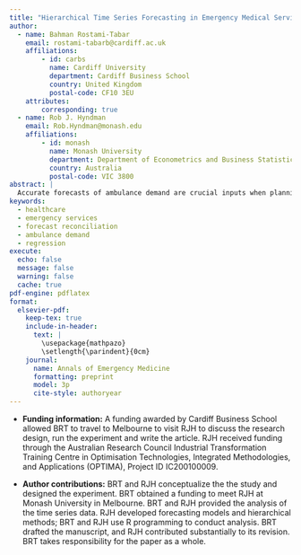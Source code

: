 ```yaml
---
title: "Hierarchical Time Series Forecasting in Emergency Medical Services"
author:
  - name: Bahman Rostami-Tabar
    email: rostami-tabarb@cardiff.ac.uk
    affiliations:
        - id: carbs
          name: Cardiff University
          department: Cardiff Business School
          country: United Kingdom
          postal-code: CF10 3EU
    attributes:
        corresponding: true
  - name: Rob J. Hyndman
    email: Rob.Hyndman@monash.edu
    affiliations:
        - id: monash
          name: Monash University
          department: Department of Econometrics and Business Statistics
          country: Australia
          postal-code: VIC 3800
abstract: |
  Accurate forecasts of ambulance demand are crucial inputs when planning and deploying staff and fleet. Such demand forecasts are required at national, regional, and sub-regional levels, and must take account of the nature of incidents and their priorities. These forecasts are often generated independently by different teams within the organization. As a result, forecasts at different levels may be inconsistent, resulting in conflicting decisions and a lack of coherent coordination in the service. To address this issue, we exploit the hierarchical and grouped structure of the demand time series and apply forecast reconciliation methods to generate both point and probabilistic forecasts that are coherent and use all the available data at all levels of disaggregation. The methods are applied to daily incident data from an ambulance service in Great Britain, from October 2015 to July 2019, disaggregated by nature of incident, priority, managing health board, and control area. We use an ensemble of forecasting models and show that the resulting forecasts are better than any individual forecasting model. We validate the forecasting approach using time series cross validation.
keywords:
  - healthcare
  - emergency services
  - forecast reconciliation
  - ambulance demand
  - regression
execute:
  echo: false
  message: false
  warning: false
  cache: true
pdf-engine: pdflatex
format:
  elsevier-pdf:
    keep-tex: true
    include-in-header:
      text: |
        \usepackage{mathpazo}
        \setlength{\parindent}{0cm}
    journal:
      name: Annals of Emergency Medicine
      formatting: preprint
      model: 3p
      cite-style: authoryear
---
```


- **Funding information:** A funding awarded by Cardiff Business School allowed BRT to travel to Melbourne to visit RJH to discuss the research design, run the experiment and write the article. RJH received funding through the Australian Research Council Industrial Transformation Training Centre in Optimisation Technologies, Integrated Methodologies, and Applications (OPTIMA), Project ID IC200100009.

- **Author contributions:** BRT and RJH conceptualize the the study and designed the experiment. BRT obtained a funding to meet RJH at Monash University in Melbourne. BRT and RJH provided the analysis of the time series data. RJH developed forecasting models and hierarchical methods; BRT and RJH use R programming to conduct analysis. BRT drafted the manuscript, and RJH contributed substantially to its revision. BRT takes responsibility for the paper as a whole.
